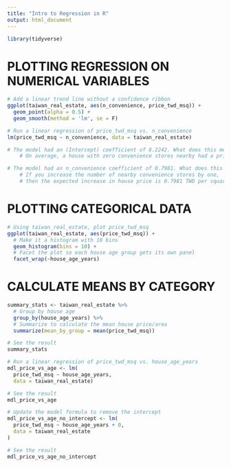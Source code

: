 ```yaml
---
title: "Intro to Regression in R"
output: html_document
---
```


``` r
library(tidyverse)
```


# PLOTTING REGRESSION ON NUMERICAL VARIABLES
```r
# Add a linear trend line without a confidence ribbon
ggplot(taiwan_real_estate, aes(n_convenience, price_twd_msq)) +
  geom_point(alpha = 0.5) +
  geom_smooth(method = 'lm', se = F)

# Run a linear regression of price_twd_msq vs. n_convenience
lm(price_twd_msq ~ n_convenience, data = taiwan_real_estate)

# The model had an (Intercept) coefficient of 8.2242. What does this mean?
    # On average, a house with zero convenience stores nearby had a price of 8.2242 TWD per square meter.

# The model had an n_convenience coefficient of 0.7981. What does this mean?
    # If you increase the number of nearby convenience stores by one, 
    # then the expected increase in house price is 0.7981 TWD per square meter.
```

# PLOTTING CATEGORICAL DATA

``` r
# Using taiwan_real_estate, plot price_twd_msq
ggplot(taiwan_real_estate, aes(price_twd_msq)) +
  # Make it a histogram with 10 bins
  geom_histogram(bins = 10) +
  # Facet the plot so each house age group gets its own panel
  facet_wrap(~house_age_years)
```


# CALCULATE MEANS BY CATEGORY
``` r
summary_stats <- taiwan_real_estate %>% 
  # Group by house age
  group_by(house_age_years) %>% 
  # Summarize to calculate the mean house price/area
  summarize(mean_by_group = mean(price_twd_msq))

# See the result
summary_stats
```


``` r
# Run a linear regression of price_twd_msq vs. house_age_years
mdl_price_vs_age <- lm(
  price_twd_msq ~ house_age_years, 
  data = taiwan_real_estate)

# See the result
mdl_price_vs_age

# Update the model formula to remove the intercept
mdl_price_vs_age_no_intercept <- lm(
  price_twd_msq ~ house_age_years + 0, 
  data = taiwan_real_estate
)

# See the result
mdl_price_vs_age_no_intercept

```
